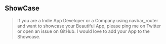 ## ShowCase





> If you are a Indie App Developer or a Company using navbar_router and want to showcase your Beautiful App, please ping me on Twitter or open an issue on GitHub. I would love to add your App to the Showcase.